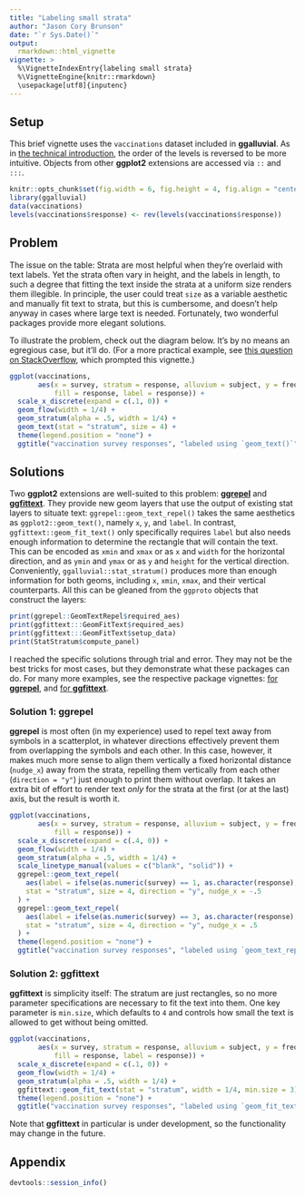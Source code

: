 ```yaml
---
title: "Labeling small strata"
author: "Jason Cory Brunson"
date: "`r Sys.Date()`"
output:
  rmarkdown::html_vignette
vignette: >
  %\VignetteIndexEntry{labeling small strata}
  %\VignetteEngine{knitr::rmarkdown}
  \usepackage[utf8]{inputenc}
---
```


## Setup

This brief vignette uses the `vaccinations` dataset included in **ggalluvial**. As in [the technical introduction](http://corybrunson.github.io/ggalluvial/articles/ggalluvial.html), the order of the levels is reversed to be more intuitive. Objects from other **ggplot2** extensions are accessed via `::` and `:::`.

```r
knitr::opts_chunk$set(fig.width = 6, fig.height = 4, fig.align = "center")
library(ggalluvial)
data(vaccinations)
levels(vaccinations$response) <- rev(levels(vaccinations$response))
```

## Problem

The issue on the table: Strata are most helpful when they're overlaid with text labels. Yet the strata often vary in height, and the labels in length, to such a degree that fitting the text inside the strata at a uniform size renders them illegible. In principle, the user could treat `size` as a variable aesthetic and manually fit text to strata, but this is cumbersome, and doesn't help anyway in cases where large text is needed. Fortunately, two wonderful packages provide more elegant solutions.

To illustrate the problem, check out the diagram below. It's by no means an egregious case, but it'll do. (For a more practical example, see [this question on StackOverflow](https://stackoverflow.com/questions/50720718/labelling-and-theme-of-ggalluvial-plot-in-r), which prompted this vignette.)

```r
ggplot(vaccinations,
       aes(x = survey, stratum = response, alluvium = subject, y = freq,
           fill = response, label = response)) +
  scale_x_discrete(expand = c(.1, 0)) +
  geom_flow(width = 1/4) +
  geom_stratum(alpha = .5, width = 1/4) +
  geom_text(stat = "stratum", size = 4) +
  theme(legend.position = "none") +
  ggtitle("vaccination survey responses", "labeled using `geom_text()`")
```

## Solutions

Two **ggplot2** extensions are well-suited to this problem: [**ggrepel**](https://github.com/slowkow/ggrepel) and [**ggfittext**](https://github.com/wilkox/ggfittext). They provide new geom layers that use the output of existing stat layers to situate text:
`ggrepel::geom_text_repel()` takes the same aesthetics as `ggplot2::geom_text()`, namely `x`, `y`, and `label`. In contrast, `ggfittext::geom_fit_text()` only specifically requires `label` but also needs enough information to determine the rectangle that will contain the text. This can be encoded as `xmin` and `xmax` or as `x` and `width` for the horizontal direction, and as `ymin` and `ymax` or as `y` and `height` for the vertical direction. Conveniently, `ggalluvial::stat_stratum()` produces more than enough information for both geoms, including `x`, `xmin`, `xmax`, and their vertical counterparts. All this can be gleaned from the `ggproto` objects that construct the layers:

```r
print(ggrepel::GeomTextRepel$required_aes)
print(ggfittext:::GeomFitText$required_aes)
print(ggfittext:::GeomFitText$setup_data)
print(StatStratum$compute_panel)
```

I reached the specific solutions through trial and error. They may not be the best tricks for most cases, but they demonstrate what these packages can do. For many more examples, see the respective package vignettes: [for **ggrepel**](https://cran.r-project.org/web/packages/ggrepel/vignettes/ggrepel.html), and [for **ggfittext**](https://cran.r-project.org/web/packages/ggfittext/vignettes/introduction-to-ggfittext.html).

### Solution 1: **ggrepel**

**ggrepel** is most often (in my experience) used to repel text away from symbols in a scatterplot, in whatever directions effectively prevent them from overlapping the symbols and each other. In this case, however, it makes much more sense to align them vertically a fixed horizontal distance (`nudge_x`) away from the strata, repelling them vertically from each other (`direction = "y"`) just enough to print them without overlap. It takes an extra bit of effort to render text _only_ for the strata at the first (or at the last) axis, but the result is worth it.

```r
ggplot(vaccinations,
       aes(x = survey, stratum = response, alluvium = subject, y = freq,
           fill = response)) +
  scale_x_discrete(expand = c(.4, 0)) +
  geom_flow(width = 1/4) +
  geom_stratum(alpha = .5, width = 1/4) +
  scale_linetype_manual(values = c("blank", "solid")) +
  ggrepel::geom_text_repel(
    aes(label = ifelse(as.numeric(survey) == 1, as.character(response), NA)),
    stat = "stratum", size = 4, direction = "y", nudge_x = -.5
  ) +
  ggrepel::geom_text_repel(
    aes(label = ifelse(as.numeric(survey) == 3, as.character(response), NA)),
    stat = "stratum", size = 4, direction = "y", nudge_x = .5
  ) +
  theme(legend.position = "none") +
  ggtitle("vaccination survey responses", "labeled using `geom_text_repel()`")
```

### Solution 2: **ggfittext**

**ggfittext** is simplicity itself: The stratum are just rectangles, so no more parameter specifications are necessary to fit the text into them. One key parameter is `min.size`, which defaults to `4` and controls how small the text is allowed to get without being omitted.

```r
ggplot(vaccinations,
       aes(x = survey, stratum = response, alluvium = subject, y = freq,
           fill = response, label = response)) +
  scale_x_discrete(expand = c(.1, 0)) +
  geom_flow(width = 1/4) +
  geom_stratum(alpha = .5, width = 1/4) +
  ggfittext::geom_fit_text(stat = "stratum", width = 1/4, min.size = 3) +
  theme(legend.position = "none") +
  ggtitle("vaccination survey responses", "labeled using `geom_fit_text()`")
```

Note that **ggfittext** in particular is under development, so the functionality may change in the future.

## Appendix

```r
devtools::session_info()
```
